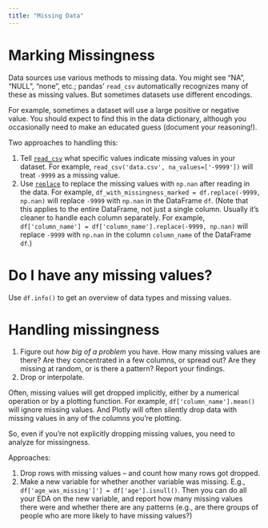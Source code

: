 ```yaml
---
title: "Missing Data"
---
```


# Marking Missingness

Data sources use various methods to missing data. You might see "NA", "NULL", "none", etc.; pandas' `read_csv` automatically recognizes many of these as missing values. But sometimes datasets use different encodings.

For example, sometimes a dataset will use a large positive or negative value. You should expect to find this in the data dictionary, although you occasionally need to make an educated guess (document your reasoning!).

Two approaches to handling this:

1. Tell [`read_csv`](https://pandas.pydata.org/docs/reference/api/pandas.read_csv.html) what specific values indicate missing values in your dataset. For example, `read_csv('data.csv', na_values=['-9999'])` will treat `-9999` as a missing value.
2. Use [`replace`](https://pandas.pydata.org/docs/reference/api/pandas.Series.replace.html#pandas.Series.replace) to replace the missing values with `np.nan` after reading in the data. For example, `df_with_missingness_marked = df.replace(-9999, np.nan)` will replace `-9999` with `np.nan` in the DataFrame `df`. (Note that this applies to the entire DataFrame, not just a single column. Usually it's cleaner to handle each column separately. For example, `df['column_name'] = df['column_name'].replace(-9999, np.nan)` will replace `-9999` with `np.nan` in the column `column_name` of the DataFrame `df`.)

# Do I have any missing values?

Use `df.info()` to get an overview of data types and missing values.

# Handling missingness

1. Figure out *how big of a problem* you have. How many missing values are there? Are they concentrated in a few columns, or spread out? Are they missing at random, or is there a pattern? Report your findings.
2. Drop or interpolate.

Often, missing values will get dropped implicitly, either by a numerical operation or by a plotting function. For example, `df['column_name'].mean()` will ignore missing values. And Plotly will often silently drop data with missing values in any of the columns you're plotting.

So, even if you're not explicitly dropping missing values, you need to analyze for missingness.

Approaches:

1. Drop rows with missing values -- and count how many rows got dropped.
2. Make a new variable for whether another variable was missing. E.g., `df['age_was_missing']'] = df['age'].isnull()`. Then you can do all your EDA on the new variable, and report how many missing values there were and whether there are any patterns (e.g., are there groups of people who are more likely to have missing values?)